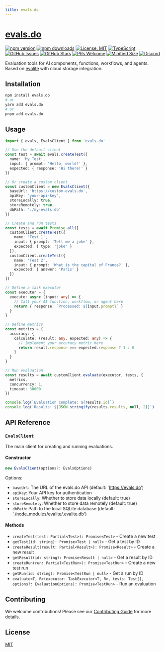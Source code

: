 ```yaml
---
title: evals.do
---
```


# [evals.do](https://evals.do)

[![npm version](https://img.shields.io/npm/v/evals.do.svg)](https://www.npmjs.com/package/evals.do)
[![npm downloads](https://img.shields.io/npm/dm/evals.do.svg)](https://www.npmjs.com/package/evals.do)
[![License: MIT](https://img.shields.io/badge/License-MIT-blue.svg)](https://opensource.org/licenses/MIT)
[![TypeScript](https://img.shields.io/badge/TypeScript-4.9.5-blue.svg)](https://www.typescriptlang.org/)
[![GitHub Issues](https://img.shields.io/github/issues/drivly/ai.svg)](https://github.com/drivly/ai/issues)
[![GitHub Stars](https://img.shields.io/github/stars/drivly/ai.svg)](https://github.com/drivly/ai)
[![PRs Welcome](https://img.shields.io/badge/PRs-welcome-brightgreen.svg)](https://github.com/drivly/ai/blob/main/CONTRIBUTING.md)
[![Minified Size](https://img.shields.io/bundlephobia/min/evals.do)](https://bundlephobia.com/package/evals.do)
[![Discord](https://img.shields.io/discord/1014897323584794655?label=Discord&logo=discord&logoColor=white)](https://discord.gg/tafnNeUQdm)

Evaluation tools for AI components, functions, workflows, and agents. Based on [evalite](https://github.com/mattpocock/evalite) with cloud storage integration.

## Installation

```bash
npm install evals.do
# or
yarn add evals.do
# or
pnpm add evals.do
```

## Usage

```typescript
import { evals, EvalsClient } from 'evals.do'

// Use the default client
const test = await evals.createTest({
  name: 'My Test',
  input: { prompt: 'Hello, world!' },
  expected: { response: 'Hi there!' }
})

// Or create a custom client
const customClient = new EvalsClient({
  baseUrl: 'https://custom-evals.do',
  apiKey: 'your-api-key',
  storeLocally: true,
  storeRemotely: true,
  dbPath: './my-evals.db'
})

// Create and run tests
const tests = await Promise.all([
  customClient.createTest({
    name: 'Test 1',
    input: { prompt: 'Tell me a joke' },
    expected: { type: 'joke' }
  }),
  customClient.createTest({
    name: 'Test 2',
    input: { prompt: 'What is the capital of France?' },
    expected: { answer: 'Paris' }
  })
])

// Define a task executor
const executor = {
  execute: async (input: any) => {
    // Call your AI function, workflow, or agent here
    return { response: `Processed: ${input.prompt}` }
  }
}

// Define metrics
const metrics = {
  accuracy: {
    calculate: (result: any, expected: any) => {
      // Implement your accuracy metric here
      return result.response === expected.response ? 1 : 0
    }
  }
}

// Run evaluation
const results = await customClient.evaluate(executor, tests, {
  metrics,
  concurrency: 1,
  timeout: 30000
})

console.log(`Evaluation complete: ${results.id}`)
console.log(`Results: ${JSON.stringify(results.results, null, 2)}`)
```

## API Reference

### `EvalsClient`

The main client for creating and running evaluations.

#### Constructor

```typescript
new EvalsClient(options?: EvalsOptions)
```

Options:
- `baseUrl`: The URL of the evals.do API (default: 'https://evals.do')
- `apiKey`: Your API key for authentication
- `storeLocally`: Whether to store data locally (default: true)
- `storeRemotely`: Whether to store data remotely (default: true)
- `dbPath`: Path to the local SQLite database (default: './node_modules/evalite/.evalite.db')

#### Methods

- `createTest(test: Partial<Test>): Promise<Test>` - Create a new test
- `getTest(id: string): Promise<Test | null>` - Get a test by ID
- `createResult(result: Partial<Result>): Promise<Result>` - Create a new result
- `getResult(id: string): Promise<Result | null>` - Get a result by ID
- `createRun(run: Partial<TestRun>): Promise<TestRun>` - Create a new test run
- `getRun(id: string): Promise<TestRun | null>` - Get a run by ID
- `evaluate<T, R>(executor: TaskExecutor<T, R>, tests: Test[], options?: EvaluationOptions): Promise<TestRun>` - Run an evaluation

## Contributing

We welcome contributions! Please see our [Contributing Guide](https://github.com/drivly/ai/blob/main/CONTRIBUTING.md) for more details.

## License

[MIT](https://opensource.org/licenses/MIT)

